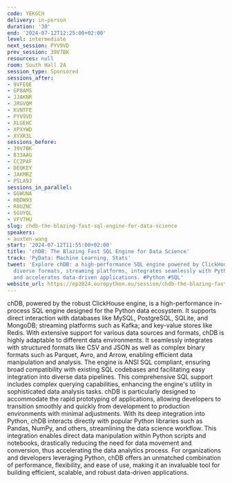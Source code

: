 ```yaml
---
code: YEKGCH
delivery: in-person
duration: '30'
end: '2024-07-12T12:25:00+02:00'
level: intermediate
next_session: PYV9VD
prev_session: 39V7BK
resources: null
room: South Hall 2A
session_type: Sponsored
sessions_after:
- 9VFEQE
- GP8AMS
- JJAKNR
- JRGVQM
- KVNTFE
- PYV9VD
- XLGEHC
- XPXYWD
- XYXR3L
sessions_before:
- 39V7BK
- 833AAG
- CCZPAF
- DEQKEY
- JAKMRZ
- PSLA9J
sessions_in_parallel:
- GGWUNA
- HBDW93
- R8UZNC
- SGUYQL
- VFV7HU
slug: chdb-the-blazing-fast-sql-engine-for-data-science
speakers:
- auxten-wang
start: '2024-07-12T11:55:00+02:00'
title: 'chDB: The Blazing Fast SQL Engine for Data Science'
track: 'PyData: Machine Learning, Stats'
tweet: 'Explore chDB: a high-performance SQL engine powered by ClickHouse. It supports
  diverse formats, streaming platforms, integrates seamlessly with Python libraries,
  and accelerates data-driven applications. #Python #SQL'
website_url: https://ep2024.europython.eu/session/chdb-the-blazing-fast-sql-engine-for-data-science
---
```


chDB, powered by the robust ClickHouse engine, is a high-performance in-process SQL engine designed for the Python data ecosystem. It supports direct interaction with databases like MySQL, PostgreSQL, SQLite, and MongoDB; streaming platforms such as Kafka; and key-value stores like Redis. With extensive support for various data sources and formats, chDB is highly adaptable to different data environments. It seamlessly integrates with structured formats like CSV and JSON as well as complex binary formats such as Parquet, Avro, and Arrow, enabling efficient data manipulation and analysis.
The engine is ANSI SQL compliant, ensuring broad compatibility with existing SQL codebases and facilitating easy integration into diverse data pipelines. This comprehensive SQL support includes complex querying capabilities, enhancing the engine's utility in sophisticated data analysis tasks. chDB is particularly designed to accommodate the rapid prototyping of applications, allowing developers to transition smoothly and quickly from development to production environments with minimal adjustments.
With its deep integration into Python, chDB interacts directly with popular Python libraries such as Pandas, NumPy, and others, streamlining the data science workflow. This integration enables direct data manipulation within Python scripts and notebooks, drastically reducing the need for data movement and conversion, thus accelerating the data analytics process.
For organizations and developers leveraging Python, chDB offers an unmatched combination of performance, flexibility, and ease of use, making it an invaluable tool for building efficient, scalable, and robust data-driven applications.
